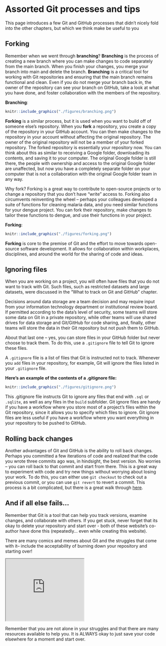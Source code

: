 # Assorted Git processes and tips

This page introduces a few Git and GitHub processes that didn't nicely fold into the other chapters, but which we think make be useful to you 

## Forking
Remember when we went through **branching**? **Branching** is the process of creating a new branch where you can make changes to code separately from the main branch. When you finish your changes, you merge your branch into main and delete the branch. **Branching** is a critical tool for working with Git repositories and ensuring that the main branch remains functional and clean. Even if you do not merge your branch back in, the owner of the repository can see your branch on GitHub, take a look at what you have done, and foster collaboration with the members of the repository.

**Branching**: 
```r
knitr::include_graphics("./figures/branching.png")
```

**Forking** is a similar process, but it is used when you want to build off of someone else's repository. When you **fork** a repository, you create a copy of the repository in your GitHub account. You can then make changes to the repository in your account without affecting the original repository. The owner of the original repository will not be a member of your forked repository. The forked repository is essentially your repository now. You can think about this as similar to receiving a Google folder, downloading its contents, and saving it to your computer. The original Google folder is still there, the people with ownership and access to the original Google folder are unaffected, but now you have a completely separate folder on your computer that is not a collaboration with the original Google folder team in any way. 

Why fork? Forking is a great way to contribute to open-source projects or to change a repository that you don't have "write" access to. Forking also circumvents reinventing the wheel -- perhaps your colleagues developed a suite of functions for cleaning malaria data, and you need similar functions for your dengue project. You can fork their repository, make changes to tailor these functions to dengue, and use their functions in your project. 

**Forking**: 
```r
knitr::include_graphics("./figures/forking.png")
```

**Forking** is core to the premise of Git and the effort to move towards open-source software development. It allows for collaboration within workplaces, disciplines, and around the world for the sharing of code and ideas.

## Ignoring files

When you are working on a project, you will often have files that you do not 
want to track with Git. Such files, such as restricted datasets and large 
datasets, were discussed in the "What to track on Git and GitHub" chapter.

Decisions around data storage are a team decision and may require input from 
your information technology department or institutional review board. If 
permitted according to the data's level of security, some teams will store some 
data on Git in a private repository, while other teams will use shared drives for
data storage and Git/GitHub for code sharing, and, finally, other teams will store
the data in their Git repository but not push them to GitHub.

About that last one -- yes, you can store files in your GitHub folder but never
choose to track them. To do this, use a `.gitignore` file to tell Git to ignore 
these files.

A `.gitignore` file is a list of files that Git is instructed not to track. 
Whenever you `add` files in your repository, for example, Git will ignore the 
files listed in your `.gitignore` file. 

**Here's an example of the contents of a .gitignore file:** 

```r
knitr::include_graphics("./figures/gitignore.png")
```

This .gitignore file instructs Git to ignore any files that end with `.sql` or `.sqlite`, as
well as any files in the `build` subfolder. Git ignore files are handy if 
you have a workflow where you store most of a project's files within the Git 
repository, since it allows you to specify which files to ignore. Git ignore 
files are less useful if you have a workflow 
where you want everything in your repository to be pushed to GitHub. 

## Rolling back changes
Another advantages of Git and GitHub is the ability to roll back changes. 
Perhaps you committed a few iterations of code and realized that 
the code you wrote three commits ago was, in hindsight, the best version. No worries -- you can roll
back to that commit and start from there. This is a great way to experiment with
code and try new things without worrying about losing your work. To do this, you
can either use `git checkout` to check out a previous commit, or you can use 
`git revert` to revert a commit. This process is a bit complicated, but there is
a great walk through [here](https://swcarpentry.github.io/git-novice/05-history.html).  

## And if all else fails... 
Remember that Git is a tool that can help you track versions, examine changes, 
and collaborate with others. If you get stuck, never forget that its okay to 
delete your repository and start over - both of these website's co-author have 
done this (repeatedly... even while creating this website). 

There are many comics and memes about Git and the struggles that come with it-- include the acceptability of burning down your repository and starting over! 

<iframe src="https://imgs.xkcd.com/comics/git.png" width="50%" height="200"></iframe> 

Remember that you are not alone in your struggles and that there are many resources available to help you. It is ALWAYS okay to just save your code elsewhere for a moment and start over.

